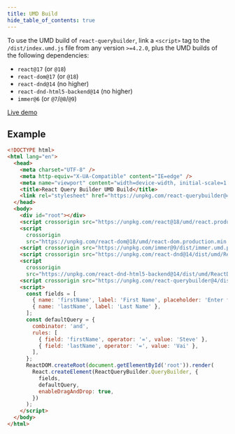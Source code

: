 ```yaml
---
title: UMD Build
hide_table_of_contents: true
---
```


To use the UMD build of `react-querybuilder`, link a `<script>` tag to the `/dist/index.umd.js` file from any version `>=4.2.0`, plus the UMD builds of the following dependencies:

- `react@17` (or `@18`)
- `react-dom@17` (or `@18`)
- `react-dnd@14` (no higher)
- `react-dnd-html5-backend@14` (no higher)
- `immer@6` (or `@7`/`@8`/`@9`)

[Live demo](https://react-querybuilder.js.org/react-querybuilder/umd.html)

## Example

```html
<!DOCTYPE html>
<html lang="en">
  <head>
    <meta charset="UTF-8" />
    <meta http-equiv="X-UA-Compatible" content="IE=edge" />
    <meta name="viewport" content="width=device-width, initial-scale=1.0" />
    <title>React Query Builder UMD Build</title>
    <link rel="stylesheet" href="https://unpkg.com/react-querybuilder@4/dist/query-builder.css" />
  </head>
  <body>
    <div id="root"></div>
    <script crossorigin src="https://unpkg.com/react@18/umd/react.production.min.js"></script>
    <script
      crossorigin
      src="https://unpkg.com/react-dom@18/umd/react-dom.production.min.js"></script>
    <script crossorigin src="https://unpkg.com/immer@9/dist/immer.umd.production.min.js"></script>
    <script crossorigin src="https://unpkg.com/react-dnd@14/dist/umd/ReactDnD.min.js"></script>
    <script
      crossorigin
      src="https://unpkg.com/react-dnd-html5-backend@14/dist/umd/ReactDnDHTML5Backend.min.js"></script>
    <script crossorigin src="https://unpkg.com/react-querybuilder@4/dist/index.umd.js"></script>
    <script>
      const fields = [
        { name: 'firstName', label: 'First Name', placeholder: 'Enter first name' },
        { name: 'lastName', label: 'Last Name' },
      ];
      const defaultQuery = {
        combinator: 'and',
        rules: [
          { field: 'firstName', operator: '=', value: 'Steve' },
          { field: 'lastName', operator: '=', value: 'Vai' },
        ],
      };
      ReactDOM.createRoot(document.getElementById('root')).render(
        React.createElement(ReactQueryBuilder.QueryBuilder, {
          fields,
          defaultQuery,
          enableDragAndDrop: true,
        })
      );
    </script>
  </body>
</html>
```
